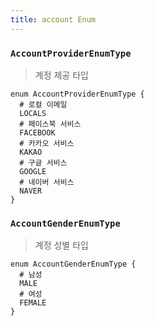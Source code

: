 ```yaml
---
title: account Enum
---
```



### `AccountProviderEnumType`
> 계정 제공 타입


```js:title=AccountProviderEnumType
enum AccountProviderEnumType {
  # 로컬 이메일 
  LOCALS
  # 페이스북 서비스
  FACEBOOK
  # 카카오 서비스
  KAKAO
  # 구글 서비스
  GOOGLE
  # 네이버 서비스
  NAVER
}
```


### `AccountGenderEnumType`
> 계정 성별 타입

```js:title=AccountGenderEnumType
enum AccountGenderEnumType {
  # 남성
  MALE
  # 여성
  FEMALE
}
```